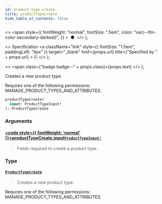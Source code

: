 ```yaml
---
id: product-type-create
title: productTypeCreate
hide_table_of_contents: false
---
```


  <>
    <span
      style={{
        fontWeight: "normal",
        fontSize: ".5em",
        color: "var(--ifm-color-secondary-darkest)",
      }}
    >
      &nbsp;●&nbsp;
    </span>
  </>
);

  <>
    Specification
    <a
      className="link"
      style={{ fontSize: "1.5em", paddingLeft: "4px" }}
      target="\_blank"
      href={props.url}
      title={"Specified by " + props.url}
    >
      ⎘
    </a>
  </>
);

  <>
    <span class={"badge badge--" + props.class}>{props.text}</span>
  </>
);

Creates a new product type.

Requires one of the following permissions: MANAGE_PRODUCT_TYPES_AND_ATTRIBUTES.

```graphql
productTypeCreate(
  input: ProductTypeInput!
): ProductTypeCreate
```

### Arguments

#### [<code style={{ fontWeight: 'normal' }}>productTypeCreate.<b>input</b></code>](#)<Bullet />[`ProductTypeInput!`](../../../developer/api-reference/inputs/product-type-input) <Badge class="secondary" text="non-null"/> <Badge class="secondary" text="input"/>

> Fields required to create a product type.

### Type

#### [`ProductTypeCreate`](../../../developer/api-reference/objects/product-type-create) <Badge class="secondary" text="object"/>

> Creates a new product type.

Requires one of the following permissions: MANAGE_PRODUCT_TYPES_AND_ATTRIBUTES.

>
